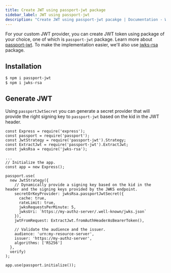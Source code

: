 ```yaml
---
title: Create JWT using passport-jwt package
sidebar_label: JWT using passport-jwt
description: "Create JWT using passport-jwt pacakge | Documentation - Web3Auth"
---
```



For your custom JWT provider, you can create JWT token using package of your choice, one of which is
`passport-jwt` package. Learn more about
[passport-jwt](https://www.passportjs.org/packages/passport-jwt/). To make the implementation
easier, we'll also use [jwks-rsa](https://www.npmjs.com/package/jwks-rsa) package.

## Installation

```bash npm2yarn
$ npm i passport-jwt
$ npm i jwks-rsa
```

## Generate JWT

Using `passportJwtSecret` you can generate a secret provider that will provide the right signing key
to `passport-jwt` based on the kid in the JWT header.

```tsx
const Express = require('express');
const passport = require('passport');
const JwtStrategy = require('passport-jwt').Strategy;
const ExtractJwt = require('passport-jwt').ExtractJwt;
const jwksRsa = require('jwks-rsa');

...
// Initialize the app.
const app = new Express();

passport.use(
  new JwtStrategy({
    // Dynamically provide a signing key based on the kid in the header and the signing keys provided by the JWKS endpoint.
    secretOrKeyProvider: jwksRsa.passportJwtSecret({
      cache: true,
      rateLimit: true,
      jwksRequestsPerMinute: 5,
      jwksUri: `https://my-authz-server/.well-known/jwks.json`
    }),
    jwtFromRequest: ExtractJwt.fromAuthHeaderAsBearerToken(),

    // Validate the audience and the issuer.
    audience: 'urn:my-resource-server',
    issuer: 'https://my-authz-server',
    algorithms: ['RS256']
  },
  verify)
);

app.use(passport.initialize());
```
